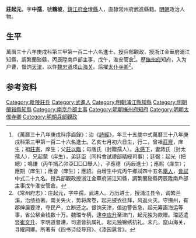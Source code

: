 {{明清人物信息框
| 姓名 = 莊起元
| 原名 =
| 圖片名稱= 
| 圖片大小 =
| 圖片說明 = 
| 最高職務 =太僕寺卿
| 國家 = 大明 
| 爵位 =
| 籍貫 = [[鎮江府|鎮江府]][[金壇縣|金壇縣]]
| 族裔 = 
| 旗籍 = 
| 字號 = 
| 諡號 =
| 出生日期 = 乙亥七月初六日
| 出生地點 =
| 逝世日期 = 
| 逝世地點 =
| 墓葬 =
| 配偶 = 蔣氏（封太孺人）
| 親屬 = 曾祖[[莊齊|莊齊]]，祖[[莊憲|莊憲]]，父[[莊以臨|莊以臨]]，母唐氏（封贈孺人）
| 出身 =
* 萬曆三十八年庚戌科進士
| 經歷 =
| 著作 =  
}}
'''莊起元'''{{BD|1575年||？||}}，字'''中孺'''，號'''鶴坡'''，[[鎮江府|鎮江府]][[金壇縣|金壇縣]]人，直隸常州府武進縣籍。[[明朝|明朝]]政治人物。

== 生平 ==
萬曆三十八年庚戌科第三甲第一百二十六名進士。授兵部觀政，授浙江金華府浦江知縣，調繁蘭谿縣，丙辰陞南戶部主事，戊午，淮安管倉<ref>《萬曆三十八年庚戌科序齒錄》：治《[[詩經|詩經]]》，年三十五歲中式萬曆三十八年庚戌科第三甲第一百二十六名進士。乙亥七月初六日生，行二，曾祖[[莊齊|莊齊]]，庠生；祖[[莊憲|莊憲]]，庠生；父[[莊以臨|莊以臨]]；母唐氏（封贈孺人）。[[永感下|永感下]]，妻蔣氏（封太孺人），兄起蒙（庠生），弟廷臣（同科會試禮部精綬司事）；廷弼；起光（把總）；鳴謙（丙午撝乙卯亞□□□舉人），子應德（丙辰進士）；應熙（庠生）；應期（庠生）；應會（庠生）；應詔。由增生中式丙午鄉試四十五名[[舉人|舉人]]，[[會試|會試]]中式二十九名。授兵部觀政授浙江金華府浦江知縣，調繁蘭谿縣丙辰陞南戶部主事戊午淮安管倉。</ref>。歴[[撫州府|撫州府]]知府，入为户曹，督饷[[天津|天津]]，以忤[[魏忠贤|魏忠贤]]戍[[山海关|山海关]]。后擢[[太仆寺卿|太仆寺卿]]<ref>《常州府志》：庄起元，字中孺，武进人。万历进士，授浦江县令，调繁兰溪，治绩益著。南关失火，势将席卷，起元披衣往拜，风返火灭。守撫州，有郡绅居要津，夺民产，立断还之。督饷天津，值边警告急，起元筹画海运等事，省公帑金钱数十万。魏璫专柄，逮[[李应升|李应升]]至津门，起元独为款赠。璫适遣竖[[崔文升|崔文升]]、李明道督漕，司道皆执属礼，起元独锦绣抗礼。未几，竄山海关，寻擢冏卿。所著有《四书诗经导窍》、《漆园扈言》。</ref>。

== 参考资料 ==
{{reflist}}

{{start box}}
{{s-off}}
{{s-before|[[劉宇烈|劉宇烈]]}}
{{s-title|明朝蘭谿縣知縣|1613年－1617年}}
{{s-after|[[盧化鰲|盧化鰲]]}}
{{end box}}

{{萬曆三十八年庚戌科殿试金榜}}
{{毗陵莊氏}}

{{Authority control}}

{{DEFAULTSORT:Zhuang莊}}
[[Category:毗陵莊氏|Category:毗陵莊氏]]
[[Category:武進人|Category:武進人]]
[[Category:明朝浦江縣知縣|Category:明朝浦江縣知縣]]
[[Category:明朝蘭谿縣知縣|Category:明朝蘭谿縣知縣]]
[[Category:南京戶部主事|Category:南京戶部主事]]
[[Category:明朝撫州府知府|Category:明朝撫州府知府]]
[[Category:明朝太僕寺卿|Category:明朝太僕寺卿]]
[[Category:明朝兵部觀政|Category:明朝兵部觀政]]


{{明朝人物小作品}}